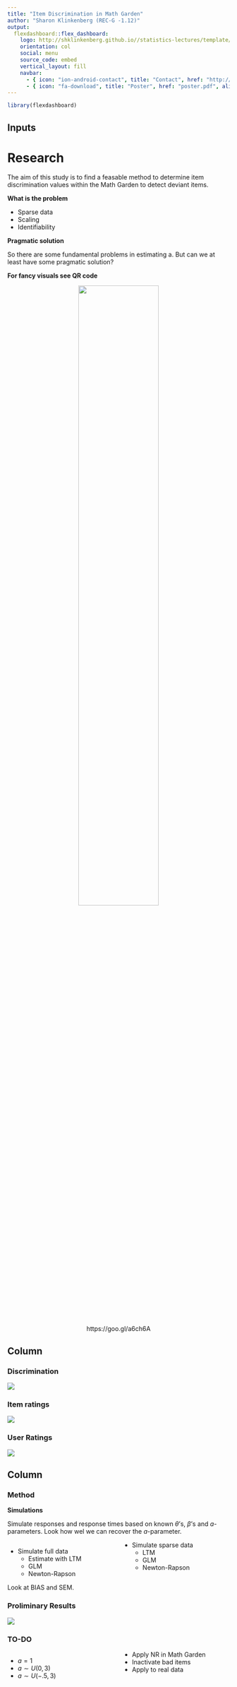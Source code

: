 ```yaml
---
title: "Item Discrimination in Math Garden"
author: "Sharon Klinkenberg (REC-G -1.12)"
output: 
  flexdashboard::flex_dashboard:
    logo: http://shklinkenberg.github.io//statistics-lectures/template/logo_uva.png
    orientation: col
    social: menu
    source_code: embed
    vertical_layout: fill
    navbar:
      - { icon: "ion-android-contact", title: "Contact", href: "http://www.uva.nl/en/profile/k/l/s.klinkenberg/s.klinkenberg.html", align: right }
      - { icon: "fa-download", title: "Poster", href: "poster.pdf", align: right }
---
```


```r
library(flexdashboard)
```

Inputs {.sidebar}
-----------------------------------------------------------------------

<h1>Research</h1>

The aim of this study is to find a feasable method to determine item discrimination values within the Math Garden to detect deviant items.

__What is the problem__

* Sparse data
* Scaling
* Identifiability

__Pragmatic solution__

So there are some fundamental problems in estimating a. But can we at least have some pragmatic solution?

__For fancy visuals see QR code__

<!-- QR code box -->

<div style="text-align: center;">
<img style="width:60%;" src="qrcode.png">

https://goo.gl/a6ch6A
</div>

Column {data-width=500}
-----------------------------------------------------------------------

### Discrimination
    
![](Proportion_correct.gif)

   
### Item ratings
    
![](item_distributions.gif)
   
### User Ratings

![](user_distributions.gif)

Column
-----------------------------------------------------------------------

### Method

__Simulations__

Simulate responses and response times based on known $\theta$'s, $\beta$'s and $a$-parameters. Look how wel we can recover the $a$-parameter.

<div style="
    -webkit-column-count: 2;
       -moz-column-count: 2;
            column-count: 2;
            // border: 1px solid green;">

* Simulate full data
    * Estimate with LTM
    * GLM
    * Newton-Rapson
    
* Simulate sparse data
    * LTM
    * GLM
    * Newton-Rapson
</div>
Look at BIAS and SEM. 

### Proliminary Results

![](scatterplots_for_all_estimation_methods.jpg)

### TO-DO {data-height=200}

<div style="
    -webkit-column-count: 2;
       -moz-column-count: 2;
            column-count: 2;
            // border: 1px solid green;">

* $a = 1$
* $a \sim U(0,3)$
* $a \sim U(-.5,3)$
* Apply NR in Math Garden
* Inactivate bad items
* Apply to real data

</div>
